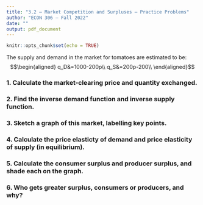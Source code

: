 ```yaml
---
title: "3.2 — Market Competition and Surpluses — Practice Problems"
author: "ECON 306 — Fall 2022"
date: ""
output: pdf_document
---
```


```r
knitr::opts_chunk$set(echo = TRUE)
```

The supply and demand in the market for tomatoes are estimated to be:
$$\begin{aligned}
q_D&=1000-200p\\
q_S&=200p-200\\ \end{aligned}$$

### 1. Calculate the market-clearing price and quantity exchanged.

### 2. Find the inverse demand function and inverse supply function.

### 3. Sketch a graph of this market, labelling key points.

### 4. Calculate the price elasticty of demand and price elasticity of supply (in equilibrium).

### 5. Calculate the consumer surplus and producer surplus, and shade each on the graph.

### 6. Who gets greater surplus, consumers or producers, and why?